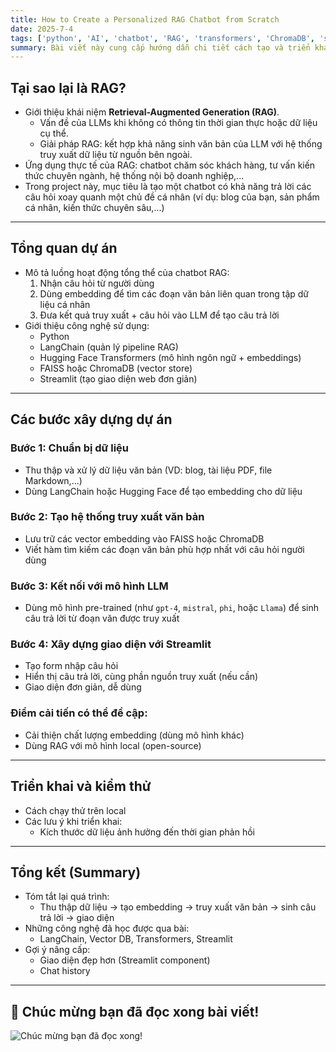 ```yaml
---
title: How to Create a Personalized RAG Chatbot from Scratch
date: 2025-7-4
tags: ['python', 'AI', 'chatbot', 'RAG', 'transformers', 'ChromaDB', 'streamlit', 'langchain', 'machine learning', 'deeplearning' ]
summary: Bài viết này cung cấp hướng dẫn chi tiết cách tạo và triển khai một chatbot RAG cá nhân hóa bằng Python, sử dụng các thư viện như Transformers, LangChain và giao diện trực quan với Streamlit.
---
```



## Tại sao lại là RAG?

- Giới thiệu khái niệm **Retrieval-Augmented Generation (RAG)**.
  - Vấn đề của LLMs khi không có thông tin thời gian thực hoặc dữ liệu cụ thể.
  - Giải pháp RAG: kết hợp khả năng sinh văn bản của LLM với hệ thống truy xuất dữ liệu từ nguồn bên ngoài.
- Ứng dụng thực tế của RAG: chatbot chăm sóc khách hàng, tư vấn kiến thức chuyên ngành, hệ thống nội bộ doanh nghiệp,...
- Trong project này, mục tiêu là tạo một chatbot có khả năng trả lời các câu hỏi xoay quanh một chủ đề cá nhân (ví dụ: blog của bạn, sản phẩm cá nhân, kiến thức chuyên sâu,...)

---

## Tổng quan dự án

- Mô tả luồng hoạt động tổng thể của chatbot RAG:
  1. Nhận câu hỏi từ người dùng
  2. Dùng embedding để tìm các đoạn văn bản liên quan trong tập dữ liệu cá nhân
  3. Đưa kết quả truy xuất + câu hỏi vào LLM để tạo câu trả lời
- Giới thiệu công nghệ sử dụng:
  - Python
  - LangChain (quản lý pipeline RAG)
  - Hugging Face Transformers (mô hình ngôn ngữ + embeddings)
  - FAISS hoặc ChromaDB (vector store)
  - Streamlit (tạo giao diện web đơn giản)

---

## Các bước xây dựng dự án

### Bước 1: Chuẩn bị dữ liệu
- Thu thập và xử lý dữ liệu văn bản (VD: blog, tài liệu PDF, file Markdown,...)
- Dùng LangChain hoặc Hugging Face để tạo embedding cho dữ liệu

### Bước 2: Tạo hệ thống truy xuất văn bản
- Lưu trữ các vector embedding vào FAISS hoặc ChromaDB
- Viết hàm tìm kiếm các đoạn văn bản phù hợp nhất với câu hỏi người dùng

### Bước 3: Kết nối với mô hình LLM
- Dùng mô hình pre-trained (như `gpt-4`, `mistral`, `phi`, hoặc `Llama`) để sinh câu trả lời từ đoạn văn được truy xuất

### Bước 4: Xây dựng giao diện với Streamlit
- Tạo form nhập câu hỏi
- Hiển thị câu trả lời, cùng phần nguồn truy xuất (nếu cần)
- Giao diện đơn giản, dễ dùng

### Điểm cải tiến có thể đề cập:
- Cải thiện chất lượng embedding (dùng mô hình khác)
- Dùng RAG với mô hình local (open-source)

---

## Triển khai và kiểm thử

- Cách chạy thử trên local
- Các lưu ý khi triển khai:
  - Kích thước dữ liệu ảnh hưởng đến thời gian phản hồi

---

## Tổng kết (Summary)

- Tóm tắt lại quá trình:
  - Thu thập dữ liệu → tạo embedding → truy xuất văn bản → sinh câu trả lời → giao diện
- Những công nghệ đã học được qua bài:
  - LangChain, Vector DB, Transformers, Streamlit
- Gợi ý nâng cấp:
  - Giao diện đẹp hơn (Streamlit component)
  - Chat history

---

## 🎉 Chúc mừng bạn đã đọc xong bài viết!
![Chúc mừng bạn đã đọc xong!](/static/images/blogs/anya-chucmung.png)